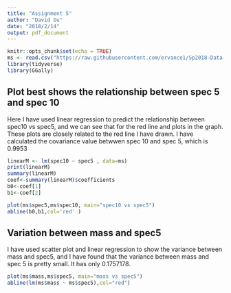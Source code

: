```yaml
---
title: "Assignment 5"
author: "David Du"
date: "2018/2/14"
output: pdf_document
---
```


```r
knitr::opts_chunk$set(echo = TRUE)
ms <- read.csv("https://raw.githubusercontent.com/ervance1/Sp2018-Data-Science-repo/master/ms.csv") 
library(tidyverse)
library(GGally)
```

## Plot best shows the relationship between spec 5 and spec 10

Here I have used linear regression to predict the relationship between spec10 vs spec5, and we can see that for the red line and plots in the graph. These plots are closely related to the red line I have drawn. I have calculated the covariance value betwwen spec 10 and spec 5, which is 0.9953

```{r=pressure echo=FALSE}
linearM <- lm(spec10 ~ spec5 , data=ms)
print(linearM)
summary(linearM)
coef<-summary(linearM)$coefficients
b0<-coef[1]
b1<-coef[2]

plot(ms$spec5,ms$spec10, main="spec10 vs spec5")
abline(b0,b1,col='red' )
```

## Variation between mass and spec5

I have used scatter plot and linear regression to show the variance between mass and spec5, and I have found that the variance between mass and spec 5 is pretty small. It has only 0.1757178. 

```r
plot(ms$mass,ms$spec5, main="mass vs spec5")
abline(lm(ms$mass ~ ms$spec5),col="red")
```

